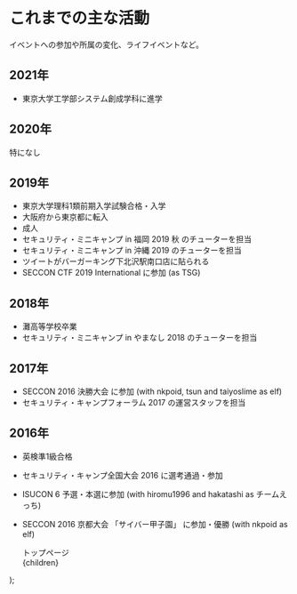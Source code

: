 
# これまでの主な活動

イベントへの参加や所属の変化、ライフイベントなど。

## 2021年

* 東京大学工学部システム創成学科に進学

## 2020年

特になし

## 2019年

* 東京大学理科1類前期入学試験合格・入学
* 大阪府から東京都に転入
* 成人
* <OpenIconLink href='https://www.security-camp.or.jp/minicamp/fukuoka2019a.html'>セキュリティ・ミニキャンプ in 福岡 2019 秋</OpenIconLink> のチューターを担当
* <OpenIconLink href='https://www.security-camp.or.jp/minicamp/okinawa2019.html'>セキュリティ・ミニキャンプ in 沖縄 2019</OpenIconLink> のチューターを担当
* <OpenIconLink href='https://twitter.com/hideo54/status/1130030449638559744'>ツイート</OpenIconLink>がバーガーキング下北沢駅南口店に<OpenIconLink href='https://twitter.com/hideo54/status/1204218275233558528'>貼られる</OpenIconLink>
* <OpenIconLink href='https://www.seccon.jp/2019/akihabara/#ctf'>SECCON CTF 2019 International</OpenIconLink> に参加 (as TSG)

## 2018年

* 灘高等学校卒業
* <OpenIconLink href='https://www.security-camp.or.jp/minicamp/yamanashi2018.html'>セキュリティ・ミニキャンプ in やまなし 2018</OpenIconLink> のチューターを担当

## 2017年
* <OpenIconLink href='http://2016.seccon.jp/news/#140'>SECCON 2016 決勝大会</OpenIconLink> に参加 (with nkpoid, tsun and taiyoslime as elf)
* <OpenIconLink href='https://www.ipa.go.jp/jinzai/camp/2016/forum2017.html'>セキュリティ・キャンプフォーラム 2017</OpenIconLink> の運営スタッフを担当

## 2016年

* 英検準1級合格
* <OpenIconLink href='https://www.ipa.go.jp/jinzai/camp/2016/zenkoku2016.html'>セキュリティ・キャンプ全国大会 2016</OpenIconLink> に選考通過・参加
* <OpenIconLink href='http://isucon.net/archives/48465737.html'>ISUCON 6</OpenIconLink> 予選・本選に参加 (with hiromu1996 and hakatashi as チームえっち)
* <OpenIconLink href='http://2016.seccon.jp/news/#121'>SECCON 2016 京都大会 「サイバー甲子園」</OpenIconLink> に参加・優勝 (with nkpoid as elf)

    <Layout title='活動 | hideo54.com'>
        <nav style={{ margin: '1em 0' }}>
            <GoBackIconLink href='/'>トップページ</GoBackIconLink>
        </nav>
        {children}
    </Layout>
);
